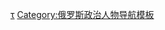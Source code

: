 {{navbox
| name       = 鞑靼斯坦共和国总统
| title      = [[鞑靼斯坦共和国总统]]
| image      = [[File:Standard for Tatarstan.svg|50px]]
| bodyclass  = hlist

| list1  = 
# [[明季梅尔·沙里波维奇·沙伊米耶夫|明季梅尔·沙伊米耶夫]]
# [[鲁斯塔姆·努尔加利耶维奇·明尼哈诺夫|鲁斯塔姆·明尼哈诺夫]]

}}<noinclude>
{{collapsible option}}
[[Category:鞑靼斯坦共和国总统|τ]]
[[Category:俄罗斯政治人物导航模板]]

</noinclude>